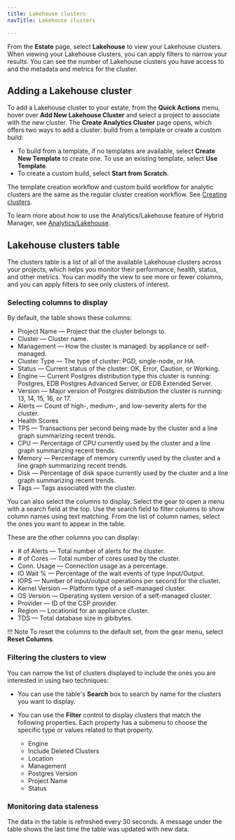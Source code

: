 ```yaml
---
title: Lakehouse clusters
navTitle: Lakehouse clusters

---
```


From the **Estate** page, select **Lakehouse** to view your Lakehouse clusters. When viewing your Lakehouse clusters, you can apply filters to narrow your results. You can see the number of Lakehouse clusters you have access to and the metadata and metrics for the cluster.

## Adding a Lakehouse cluster

To add a Lakehouse cluster to your estate, from the **Quick Actions** menu, hover over **Add New Lakehouse Cluster** and select a project to associate with the new cluster. The **Create Analytics Cluster** page opens, which offers two ways to add a cluster: build from a template or create a custom build:

- To build from a template, if no templates are available, select **Create New Template** to create one. To use an existing template, select **Use Template**.
- To create a custom build, select **Start from Scratch**.

The template creation workflow and custom build workflow for analytic clusters are the same as the regular cluster creation workflow. See [Creating clusters](../cluster_management/create-clusters/).

To learn more about how to use the Analytics/Lakehouse feature of Hybrid Manager, see [Analytics/Lakehouse](../../analytics/).

## Lakehouse clusters table

The clusters table is a list of all of the available Lakehouse clusters across your projects, which helps you monitor their performance, health, status, and other metrics. You can modify the view to see more or fewer columns, and you can apply filters to see only clusters of interest.

### Selecting columns to display

By default, the table shows these columns:

- Project Name &mdash; Project that the cluster belongs to.
- Cluster &mdash; Cluster name.
- Management &mdash; How the cluster is managed: by appliance or self-managed.
- Cluster Type &mdash; The type of cluster: PGD, single-node, or HA.
- Status &mdash; Current status of the cluster: OK, Error, Caution, or Working.
- Engine &mdash; Current Postgres distribution type this cluster is running: Postgres, EDB Postgres Advanced Server, or EDB Extended Server.
- Version &mdash; Major version of Postgres distribution the cluster is running: 13, 14, 15, 16, or 17.
- Alerts &mdash; Count of high-, medium-, and low-severity alerts for the cluster.
- Health Scores
- TPS &mdash; Transactions per second being made by the cluster and a line graph summarizing recent trends.
- CPU  &mdash; Percentage of CPU currently used by the cluster and a line graph summarizing recent trends.
- Memory &mdash; Percentage of memory currently used by the cluster and a line graph summarizing recent trends.
- Disk &mdash; Percentage of disk space currently used by the cluster and a line graph summarizing recent trends.
- Tags &mdash; Tags associated with the cluster.

You can also select the columns to display. Select the gear to open a menu with a search field at the top. Use the search field to filter columns to show column names using text matching. From the list of column names, select the ones you want to appear in the table. 

These are the other columns you can display:

- \# of Alerts &mdash; Total number of alerts for the cluster.
- \# of Cores &mdash; Total number of cores used by the cluster.
- Conn. Usage &mdash; Connection usage as a percentage.
- IO Wait % &mdash; Percentage of the wait events of type Input/Output.
- IOPS &mdash; Number of input/output operations per second for the cluster.
- Kernel Version &mdash; Platform type of a self-managed cluster.
- OS Version &mdash; Operating system version of a self-managed cluster.
- Provider &mdash; ID of the CSP provider.
- Region &mdash; Locationid for an appliance cluster.
- TDS &mdash; Total database size in gibibytes.

!!! Note
    To reset the columns to the default set, from the gear menu, select **Reset Columns**.

### Filtering the clusters to view

You can narrow the list of clusters displayed to include the ones you are interested in using two techniques: 

- You can use the table's **Search** box to search by name for the clusters you want to display.
- You can use the **Filter** control to display clusters that match the following properties. Each property has a submenu to choose the specific type or values related to that property.

    - Engine
    - Include Deleted Clusters
    - Location
    - Management
    - Postgres Version
    - Project Name
    - Status

### Monitoring data staleness

The data in the table is refreshed every 30 seconds. A message under the table shows the last time the table was updated with new data.